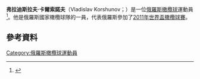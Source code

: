 '''弗拉迪斯拉夫·卡爾索諾夫'''（Vladislav Korshunov；{{bd|1983年|2月13日}}）是一位[[俄羅斯|俄羅斯]][[橄欖球|橄欖球]]運動員<ref>{{Cite web |url=http://www.espnscrum.com/tomrees/rugby/player/14185.html |title=Vladislav Korshunov International Statistics |accessdate=2015-11-22 |archive-date=2012-10-23 |archive-url=https://web.archive.org/web/20121023112945/http://www.espnscrum.com/tomrees/rugby/player/14185.html |dead-url=no }}</ref>。他是俄羅斯國家橄欖球隊的一員，代表俄羅斯參加了[[2011年世界盃橄欖球賽|2011年世界盃橄欖球賽]]。
==參考資料==
{{Reflist}}
[[Category:俄羅斯橄欖球運動員|Category:俄羅斯橄欖球運動員]]